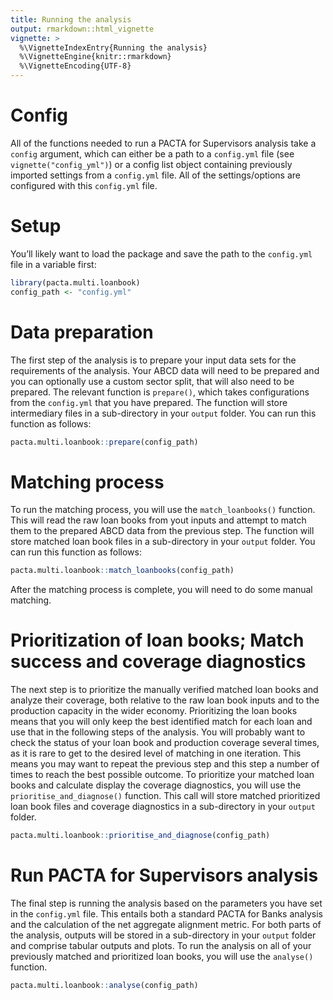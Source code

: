 ```yaml
---
title: Running the analysis
output: rmarkdown::html_vignette
vignette: >
  %\VignetteIndexEntry{Running the analysis}
  %\VignetteEngine{knitr::rmarkdown}
  %\VignetteEncoding{UTF-8}
---
```


# Config

All of the functions needed to run a PACTA for Supervisors analysis take a `config` argument, which can either be a path to a `config.yml` file (see `vignette("config_yml")`) or a config list object containing previously imported settings from a `config.yml` file. All of the settings/options are configured with this `config.yml` file.

# Setup

You'll likely want to load the package and save the path to the `config.yml` file in a variable first:

```r
library(pacta.multi.loanbook)
config_path <- "config.yml"
```

# Data preparation

The first step of the analysis is to prepare your input data sets for the requirements of the analysis. Your ABCD data will need to be prepared and you can optionally use a custom sector split, that will also need to be prepared. The relevant function is `prepare()`, which takes configurations from the `config.yml` that you have prepared. The function will store intermediary files in a sub-directory in your `output` folder. You can run this function as follows:

```r
pacta.multi.loanbook::prepare(config_path)
```

# Matching process

To run the matching process, you will use the `match_loanbooks()` function. This will read the raw loan books from yout inputs and attempt to match them to the prepared ABCD data from the previous step. The function will store matched loan book files in a sub-directory in your `output` folder. You can run this function as follows:

```r
pacta.multi.loanbook::match_loanbooks(config_path)
```

After the matching process is complete, you will need to do some manual matching.

# Prioritization of loan books; Match success and coverage diagnostics

The next step is to prioritize the manually verified matched loan books and analyze their coverage, both relative to the raw loan book inputs and to the production capacity in the wider economy. Prioritizing the loan books means that you will only keep the best identified match for each loan and use that in the following steps of the analysis. You will probably want to check the status of your loan book and production coverage several times, as it is rare to get to the desired level of matching in one iteration. This means you may want to repeat the previous step and this step a number of times to reach the best possible outcome. To prioritize your matched loan books and calculate display the coverage diagnostics, you will use the `prioritise_and_diagnose()` function. This call will store matched prioritized loan book files and coverage diagnostics in a sub-directory in your `output` folder.

```r
pacta.multi.loanbook::prioritise_and_diagnose(config_path)
```

# Run PACTA for Supervisors analysis

The final step is running the analysis based on the parameters you have set in the `config.yml` file. This entails both a standard PACTA for Banks analysis and the calculation of the net aggregate alignment metric. For both parts of the analysis, outputs will be stored in a sub-directory in your `output` folder and comprise tabular outputs and plots.
To run the analysis on all of your previously matched and prioritized loan books, you will use the `analyse()` function.

```r
pacta.multi.loanbook::analyse(config_path)
```
